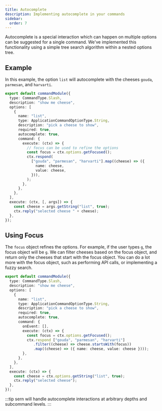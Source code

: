 ```yaml
---
title: Autocomplete
description: Implementing autocomplete in your commands
sidebar:
  order: 7
---
```


Autocomplete is a special interaction which can happen on multiple options can be suggested for a single command.
We've implemented this functionality using a simple tree search algorithm within a nested options tree.

## Example
In this example, the option `list` will autocomplete with the cheeses `gouda`, `parmesan`, and `harvarti`.

```ts title="src/commands/cheese.ts" {13-22}
export default commandModule({
  type: CommandType.Slash,
  description: "show me cheese",
  options: [
    {
      name: "list",
      type: ApplicationCommandOptionType.String,
      description: "pick a cheese to show",
      required: true,
      autocomplete: true,
      command: {
        execute: (ctx) => {
          // focus can be used to refine the options
          const focus = ctx.options.getFocused();
          ctx.respond(
            ["gouda", "parmesan", "harvarti"].map((cheese) => ({
              name: cheese,
              value: cheese,
            })),
          );
        },
      },
    },
  ],
  execute: (ctx, [, args]) => {
    const cheese = args.getString("list", true);
    ctx.reply("selected cheese " + cheese);
  },
});
```

## Using Focus

The `focus` object refines the options. For example, if the user types `g`, the focus object will be `g`.
We can filter cheeses based on the focus object, and return only the cheeses that start with the focus object.
You can do a lot more with the focus object, such as performing API calls, or implementing a fuzzy search.

```ts title="src/commands/cheese.ts" {13-23}
export default commandModule({
  type: CommandType.Slash,
  description: "show me cheese",
  options: [
    {
      name: "list",
      type: ApplicationCommandOptionType.String,
      description: "pick a cheese to show",
      required: true,
      autocomplete: true,
      command: {
        onEvent: [],
        execute: (ctx) => {
          const focus = ctx.options.getFocused();
          ctx.respond ["gouda", "parmesan", "harvarti"]
             .filter((cheese) => cheese.startsWith(focus))
             .map((cheese) => ({ name: cheese, value: cheese })));
        },
      },
    },
  ],
  execute: (ctx) => {
    const cheese = ctx.options.getString("list", true);
    ctx.reply("selected cheese");
  },
});
```

:::tip
sern will handle autocomplete interactions at arbitrary depths and subcommand levels.
:::
